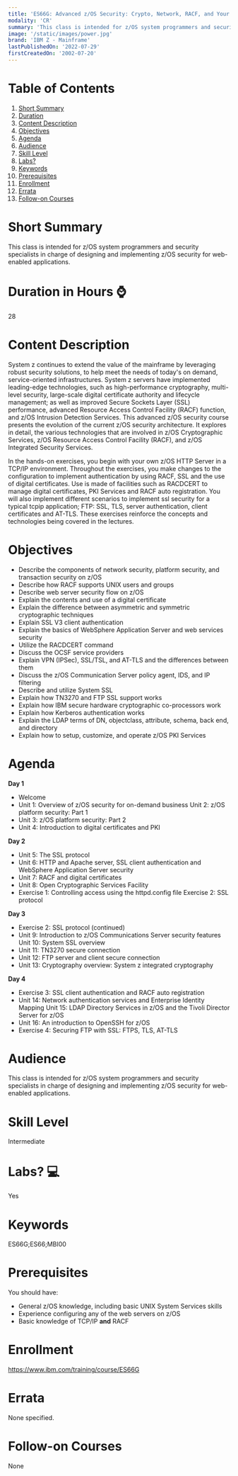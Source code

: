 ```yaml
---
title: 'ES66G: Advanced z/OS Security: Crypto, Network, RACF, and Your Enterprise'
modality: 'CR'
summary: 'This class is intended for z/OS system programmers and security specialists in charge of designing and implementing z/OS security for web-enabled applications.'
image: '/static/images/power.jpg'
brand: 'IBM Z - Mainframe'
lastPublishedOn: '2022-07-29'
firstCreatedOn: '2002-07-20'
---
```

# Table of Contents
1.  [Short Summary](#short-summary)
2.  [Duration](#duration-in-hours-)
3.  [Content Description](#content-description)
4.  [Objectives](#objectives)
5.  [Agenda](#agenda)
6.  [Audience](#audience)
7.  [Skill Level](#skill-level)
8.  [Labs?](#labs-)
9.  [Keywords](#keywords)
10. [Prerequisites](#prerequisites)
11. [Enrollment](#enrollment)
12. [Errata](#errata)
13. [Follow-on Courses](#follow-on-courses)

# Short Summary
This class is intended for z/OS system programmers and security specialists in charge of designing and implementing z/OS security for web-enabled applications.

# Duration in Hours ⌚
28

# Content Description
System z continues to extend the value of the mainframe by leveraging robust security solutions, to help meet the needs of today's on demand, service-oriented infrastructures. System z servers have implemented leading-edge technologies, such as high-performance cryptography, multi-level security, large-scale digital certificate authority and lifecycle management; as well as improved Secure Sockets Layer (SSL) performance, advanced Resource Access Control Facility (RACF) function, and z/OS Intrusion Detection Services. This advanced z/OS security course presents the evolution of the current z/OS security architecture. It explores in detail, the various technologies that are involved in z/OS Cryptographic Services, z/OS Resource Access Control Facility (RACF), and z/OS Integrated Security Services.


In the hands-on exercises, you begin with your own z/OS HTTP Server in a TCP/IP environment. Throughout the exercises, you make changes to the configuration to implement authentication by using RACF, SSL and the use of digital certificates. Use is made of facilities such as RACDCERT to manage digital certificates, PKI Services and RACF auto registration. You will also implement different scenarios to implement ssl security for a typical tcpip application; FTP: SSL, TLS, server authentication, client certificates and AT-TLS. These exercises reinforce the concepts and technologies being covered in the lectures.



# Objectives
* Describe the components of network security, platform security, and transaction security on z/OS
* Describe how RACF supports UNIX users and groups
* Describe web server security flow on z/OS
* Explain the contents and use of a digital certificate
* Explain the difference between asymmetric and symmetric cryptographic techniques
* Explain SSL V3 client authentication
* Explain the basics of WebSphere Application Server and web services security
* Utilize the RACDCERT command
* Discuss the OCSF service providers
* Explain VPN (IPSec), SSL/TSL, and AT-TLS and the differences between them
* Discuss the z/OS Communication Server policy agent, IDS, and IP filtering
* Describe and utilize System SSL
* Explain how TN3270 and FTP SSL support works
* Explain how IBM secure hardware cryptographic co-processors work
* Explain how Kerberos authentication works
* Explain the LDAP terms of DN, objectclass, attribute, schema, back end, and directory
* Explain how to setup, customize, and operate z/OS PKI Services


# Agenda
**Day 1**

* Welcome
* Unit 1: Overview of z/OS security for on-demand business Unit 2: z/OS platform security: Part 1
* Unit 3: z/OS platform security: Part 2
* Unit 4: Introduction to digital certificates and PKI

**Day 2**

* Unit 5: The SSL protocol
* Unit 6: HTTP and Apache server, SSL client authentication and WebSphere Application Server security
* Unit 7: RACF and digital certificates
* Unit 8: Open Cryptographic Services Facility
* Exercise 1: Controlling access using the httpd.config file Exercise 2: SSL protocol

**Day 3**

* Exercise 2: SSL protocol (continued)
* Unit 9: Introduction to z/OS Communications Server security features Unit 10: System SSL overview
* Unit 11: TN3270 secure connection
* Unit 12: FTP server and client secure connection
* Unit 13: Cryptography overview: System z integrated cryptography

**Day 4**

* Exercise 3: SSL client authentication and RACF auto registration
* Unit 14: Network authentication services and Enterprise Identity Mapping Unit 15: LDAP Directory Services in z/OS and the Tivoli Director Server for z/OS
* Unit 16: An introduction to OpenSSH for z/OS
* Exercise 4: Securing FTP with SSL: FTPS, TLS, AT-TLS


# Audience
This class is intended for z/OS system programmers and security specialists in charge of designing and implementing z/OS security for web-enabled applications.



# Skill Level
Intermediate        

# Labs? 💻
Yes

# Keywords
ES66G;ES66;MBI00

# Prerequisites
You should have:


* General z/OS knowledge, including basic UNIX System Services skills
* Experience configuring any of the web servers on z/OS
* Basic knowledge of TCP/IP **and** RACF


# Enrollment
https://www.ibm.com/training/course/ES66G

# Errata
None specified.

# Follow-on Courses
None

